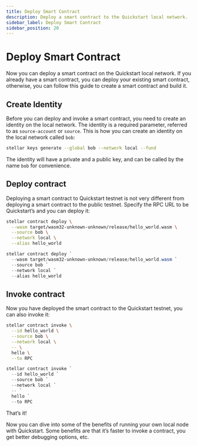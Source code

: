 ```yaml
---
title: Deploy Smart Contract
description: Deploy a smart contract to the Quickstart local network.
sidebar_label: Deploy Smart Contract
sidebar_position: 20
---
```



# Deploy Smart Contract

Now you can deploy a smart contract on the Quickstart local network. If you already have a smart contract, you can deploy your existing smart contract, otherwise, you can follow this guide to create a smart contract and build it.

## Create Identity
Before you can deploy and invoke a smart contract, you need to create an identity on the local network. The identity is a required parameter, referred to as `source-account` or `source`. This is how you can create an identity on the local network called `bob`:

```sh
stellar keys generate --global bob --network local --fund
```

The identity will have a private and a public key, and can be called by the name `bob` for convenience.

## Deploy contract
Deploying a smart contract to Quickstart testnet is not very different from deploying a smart contract to the public testnet. Specify the RPC URL to be Quickstart’s and you can deploy it:

<Tabs groupId="platform" defaultValue={getPlatform()}>

<TabItem value="unix" label="macOS/Linux">

```sh
stellar contract deploy \
  --wasm target/wasm32-unknown-unknown/release/hello_world.wasm \
  --source bob \
  --network local \
  --alias hello_world
```

</TabItem>

<TabItem value="windows" label="Windows (PowerShell)">

```powershell
stellar contract deploy `
  --wasm target/wasm32-unknown-unknown/release/hello_world.wasm `
  --source bob `
  --network local `
  --alias hello_world
```

</TabItem>

</Tabs>

## Invoke contract
Now you have deployed the smart contract to the Quickstart testnet, you can also invoke it:

<Tabs groupId="platform" defaultValue={getPlatform()}>

<TabItem value="unix" label="macOS/Linux">

```sh
stellar contract invoke \
  --id hello_world \
  --source bob \
  --network local \
  -- \
  hello \
  --to RPC
```

</TabItem>

<TabItem value="windows" label="Windows (PowerShell)">

```powershell
stellar contract invoke `
  --id hello_world `
  --source bob `
  --network local `
  -- `
  hello `
  --to RPC
```

</TabItem>

</Tabs>

That’s it!

Now you can dive into some of the benefits of running your own local node with Quickstart. Some benefits are that it’s faster to invoke a contract, you get better debugging options, etc.